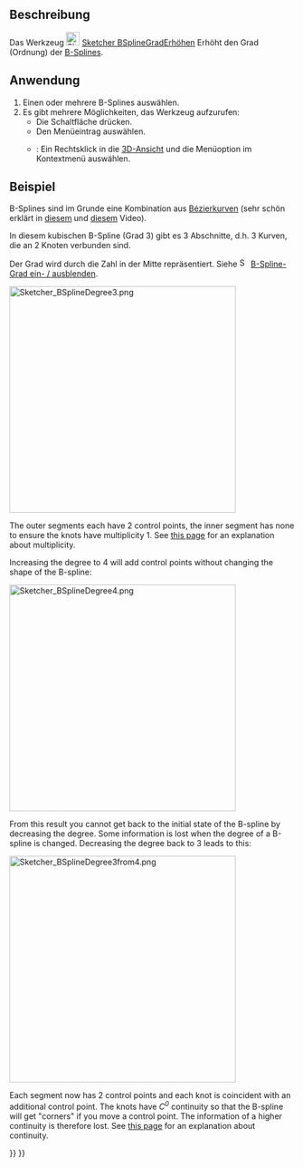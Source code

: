 <languages/>

{{Docnav/de
|[[Sketcher_BSplineConvertToNURBS/de|BSplineUmwandelnInNURBS]]
|[[Sketcher_BSplineDecreaseDegree/de|BSplineGradVerringern]]
|[[Sketcher_Workbench/de|Sketcher]]
|IconL=Sketcher_BSplineConvertToNURBS.svg
|IconR=Sketcher_BSplineDecreaseDegree.svg
|IconC=Workbench_Sketcher.svg
}}

{{GuiCommand/de
|Name=Sketcher BSplineIncreaseDegree
|Name/de=Sketcher BSplineGradErhöhen
|MenuLocation=Sketch → B-Spline-Werkzeuge → Grad des B-Splines erhöhen
|Workbenches=[[Sketcher_Workbench/de|Sketcher]]
|Version=0.17
|SeeAlso=[[Sketcher_BSplineDecreaseDegree/de|Sketcher BSplineGradVerringern]]
}}

<span id="Description"></span>
==Beschreibung==

Das Werkzeug [[Image:Sketcher_BSplineIncreaseDegree.svg|24px]] [[Sketcher_BSplineIncreaseDegree/de|Sketcher BSplineGradErhöhen]] Erhöht den Grad (Ordnung) der [[B-Splines|B-Splines]].

<span id="Usage"></span>
==Anwendung==

# Einen oder mehrere B-Splines auswählen.
# Es gibt mehrere Möglichkeiten, das Werkzeug aufzurufen:
#* Die Schaltfläche {{Button|[[Image:Sketcher_BSplineIncreaseDegree.svg|16px]] [[Sketcher_BSplineIncreaseDegree/de|Grad des B-Splines erhöhen]]}} drücken.
#* Den Menüeintrag {{MenuCommand|Skizze → B-Spline-Werkzeuge → [[Image:Sketcher_BSplineIncreaseDegree.svg|16px]] Grad des B-Splines erhöhen}} auswählen.
#* {{Version/de|1.0}}: Ein Rechtsklick in die [[3D_view/de|3D-Ansicht]] und die Menüoption {{MenuCommand|[[Image:Sketcher_BSplineIncreaseDegree.svg|16px]] Grad des B-Splines erhöhen}} im Kontextmenü auswählen.

<span id="Example"></span>
==Beispiel==

B-Splines sind im Grunde eine Kombination aus [[B-Splines/de#B.C3.A9zierkurven|Bézierkurven]] (sehr schön erklärt in [https://www.youtube.com/watch?v=bE1MrrqBAl8 diesem] und [https://www.youtube.com/watch?v=xXJylM2S72s diesem] Video).

In diesem kubischen B-Spline (Grad 3) gibt es 3 Abschnitte, d.h. 3 Kurven, die an 2 Knoten verbunden sind.

Der Grad wird durch die Zahl in der Mitte repräsentiert. Siehe [[File:Sketcher_BSplineDegree.svg|16px]] [[Sketcher_BSplineDegree/de|B-Spline-Grad ein- / ausblenden]].

[[File:Sketcher_BSplineDegree3.png|400px]]
{{Caption|B-Spline mit Grad 3 und 2 Knoten, die jeweils die Vielfachheit 1 besitzen.}}

The outer segments each have 2 control points, the inner segment has none to ensure the knots have multiplicity 1. See [[Sketcher_BSplineDecreaseKnotMultiplicity#Description|this page]] for an explanation about multiplicity.

Increasing the degree to 4 will add control points without changing the shape of the B-spline:

[[File:Sketcher_BSplineDegree4.png|400px]]
{{Caption|Same B-spline where the degree was changed from 3 to 4. Note that the knot multiplicity has also increased.}}

From this result you cannot get back to the initial state of the B-spline by decreasing the degree. Some information is lost when the degree of a B-spline is changed. Decreasing the degree back to 3 leads to this:

[[File:Sketcher_BSplineDegree3from4.png|400px]]
{{Caption|Same B-spline where the degree was changed back from 4 to 3. Note that the knot multiplicity has increased again. Depending on the B-spline, the algorithm to decrease the degree may add a lot of knots to preserve the shape as has happened here.}}

Each segment now has 2 control points and each knot is coincident with an additional control point. The knots have ''C<sup>0</sup>'' continuity so that the B-spline will get "corners" if you move a control point. The information of a higher continuity is therefore lost. See [[Sketcher_BSplineDecreaseKnotMultiplicity#Description|this page]] for an explanation about continuity.


{{Docnav/de
|[[Sketcher_BSplineConvertToNURBS/de|BSplineUmwandelnInNURBS]]
|[[Sketcher_BSplineDecreaseDegree/de|BSplineGradVerringern]]
|[[Sketcher_Workbench/de|Sketcher]]
|IconL=Sketcher_BSplineConvertToNURBS.svg
|IconR=Sketcher_BSplineDecreaseDegree.svg
|IconC=Workbench_Sketcher.svg
}}

{{Sketcher_Tools_navi{{#translation:}}}}
{{Userdocnavi{{#translation:}}}}